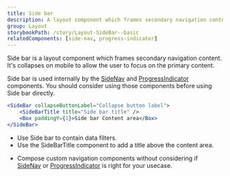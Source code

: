 ```yaml
---
title: Side bar
description: A layout component which frames secondary navigation content.
group: Layout
storybookPath: /story/Layout-SideBar--basic
relatedComponents: [side-nav, progress-indicator]
---
```


Side bar is a layout component which frames secondary navigation content. It's collapses on mobile to allow the user to focus on the primary content.

Side bar is used internally by the [SideNav](/components/side-nav) and [ProgressIndicator](/components/progress-indicator) components. You should consider using those components before using Side bar directly.

```jsx live
<SideBar collapseButtonLabel="Collapse button label">
	<SideBarTitle title="Side bar title" />
	<Box paddingY={1}>Side bar Content area</Box>
</SideBar>
```

<DoHeading />

- Use Side bar to contain data filters.
- Use the SideBarTitle component to add a title above the content area.

<DontHeading />

- Compose custom navigation components without considering if [SideNav](/components/side-nav) or [ProgressIndicator](/components/progress-indicator) is right for your usecase.
